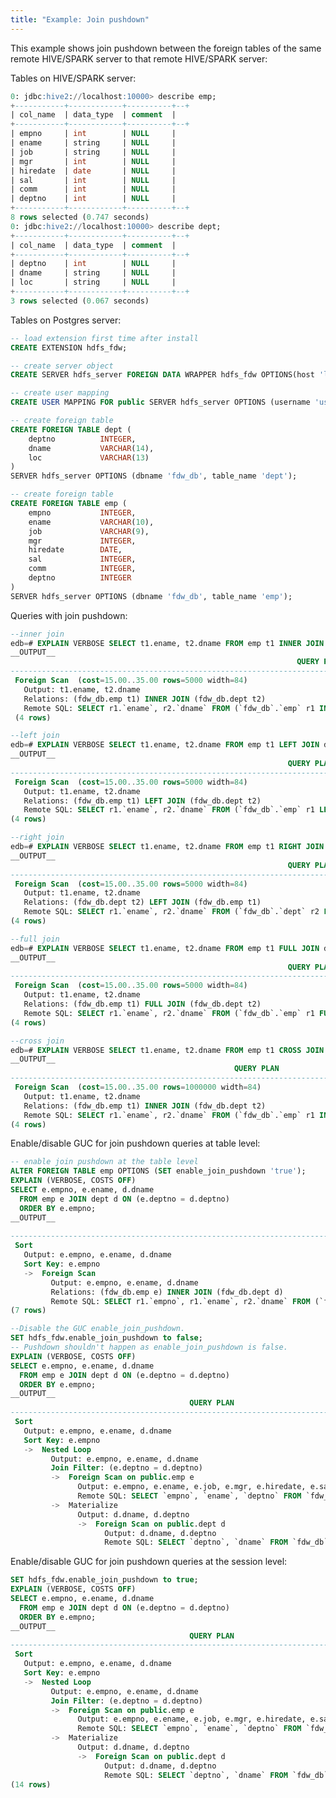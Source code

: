 ```yaml
---
title: "Example: Join pushdown"
---
```


This example shows join pushdown between the foreign tables of the same remote HIVE/SPARK server to that remote HIVE/SPARK server:

Tables on HIVE/SPARK server:

```sql
0: jdbc:hive2://localhost:10000> describe emp;
+-----------+------------+----------+--+
| col_name  | data_type  | comment  |
+-----------+------------+----------+--+
| empno     | int        | NULL     |
| ename     | string     | NULL     |
| job       | string     | NULL     |
| mgr       | int        | NULL     |
| hiredate  | date       | NULL     |
| sal       | int        | NULL     |
| comm      | int        | NULL     |
| deptno    | int        | NULL     |
+-----------+------------+----------+--+
8 rows selected (0.747 seconds)
0: jdbc:hive2://localhost:10000> describe dept;
+-----------+------------+----------+--+
| col_name  | data_type  | comment  |
+-----------+------------+----------+--+
| deptno    | int        | NULL     |
| dname     | string     | NULL     |
| loc       | string     | NULL     |
+-----------+------------+----------+--+
3 rows selected (0.067 seconds)
```

Tables on Postgres server:

```sql
-- load extension first time after install
CREATE EXTENSION hdfs_fdw;

-- create server object
CREATE SERVER hdfs_server FOREIGN DATA WRAPPER hdfs_fdw OPTIONS(host 'localhost', port '10000', client_type 'spark', auth_type 'LDAP');

-- create user mapping
CREATE USER MAPPING FOR public SERVER hdfs_server OPTIONS (username 'user1', password 'pwd123');

-- create foreign table
CREATE FOREIGN TABLE dept (
    deptno          INTEGER,
    dname           VARCHAR(14),
    loc             VARCHAR(13)
)
SERVER hdfs_server OPTIONS (dbname 'fdw_db', table_name 'dept');

-- create foreign table
CREATE FOREIGN TABLE emp (
    empno           INTEGER,
    ename           VARCHAR(10),
    job             VARCHAR(9),
    mgr             INTEGER,
    hiredate        DATE,
    sal             INTEGER,
    comm            INTEGER,
    deptno          INTEGER
)
SERVER hdfs_server OPTIONS (dbname 'fdw_db', table_name 'emp');
```

Queries with join pushdown:

```sql
--inner join
edb=# EXPLAIN VERBOSE SELECT t1.ename, t2.dname FROM emp t1 INNER JOIN dept t2 ON ( t1.deptno = t2.deptno );
__OUTPUT__
                                                                QUERY PLAN                                                               
---------------------------------------------------------------------------------------------------------------------------------------
 Foreign Scan  (cost=15.00..35.00 rows=5000 width=84)
   Output: t1.ename, t2.dname
   Relations: (fdw_db.emp t1) INNER JOIN (fdw_db.dept t2)
   Remote SQL: SELECT r1.`ename`, r2.`dname` FROM (`fdw_db`.`emp` r1 INNER JOIN `fdw_db`.`dept` r2 ON (((r1.`deptno` = r2.`deptno`))))
 (4 rows)
```

```sql
--left join
edb=# EXPLAIN VERBOSE SELECT t1.ename, t2.dname FROM emp t1 LEFT JOIN dept t2 ON ( t1.deptno = t2.deptno );
__OUTPUT__
                                                              QUERY PLAN                                                              
--------------------------------------------------------------------------------------------------------------------------------------
 Foreign Scan  (cost=15.00..35.00 rows=5000 width=84)
   Output: t1.ename, t2.dname
   Relations: (fdw_db.emp t1) LEFT JOIN (fdw_db.dept t2)
   Remote SQL: SELECT r1.`ename`, r2.`dname` FROM (`fdw_db`.`emp` r1 LEFT JOIN `fdw_db`.`dept` r2 ON (((r1.`deptno` = r2.`deptno`))))
(4 rows)
```

```sql
--right join
edb=# EXPLAIN VERBOSE SELECT t1.ename, t2.dname FROM emp t1 RIGHT JOIN dept t2 ON ( t1.deptno = t2.deptno );
__OUTPUT__
                                                              QUERY PLAN                                                              
--------------------------------------------------------------------------------------------------------------------------------------
 Foreign Scan  (cost=15.00..35.00 rows=5000 width=84)
   Output: t1.ename, t2.dname
   Relations: (fdw_db.dept t2) LEFT JOIN (fdw_db.emp t1)
   Remote SQL: SELECT r1.`ename`, r2.`dname` FROM (`fdw_db`.`dept` r2 LEFT JOIN `fdw_db`.`emp` r1 ON (((r1.`deptno` = r2.`deptno`))))
(4 rows)
```

```sql
--full join
edb=# EXPLAIN VERBOSE SELECT t1.ename, t2.dname FROM emp t1 FULL JOIN dept t2 ON ( t1.deptno = t2.deptno );
__OUTPUT__
                                                              QUERY PLAN                                                              
--------------------------------------------------------------------------------------------------------------------------------------
 Foreign Scan  (cost=15.00..35.00 rows=5000 width=84)
   Output: t1.ename, t2.dname
   Relations: (fdw_db.emp t1) FULL JOIN (fdw_db.dept t2)
   Remote SQL: SELECT r1.`ename`, r2.`dname` FROM (`fdw_db`.`emp` r1 FULL JOIN `fdw_db`.`dept` r2 ON (((r1.`deptno` = r2.`deptno`))))
(4 rows)
```

```sql
--cross join
edb=# EXPLAIN VERBOSE SELECT t1.ename, t2.dname FROM emp t1 CROSS JOIN dept t2;
__OUTPUT__
                                                  QUERY PLAN                                                  
--------------------------------------------------------------------------------------------------------------
 Foreign Scan  (cost=15.00..35.00 rows=1000000 width=84)
   Output: t1.ename, t2.dname
   Relations: (fdw_db.emp t1) INNER JOIN (fdw_db.dept t2)
   Remote SQL: SELECT r1.`ename`, r2.`dname` FROM (`fdw_db`.`emp` r1 INNER JOIN `fdw_db`.`dept` r2 ON (TRUE))
(4 rows)
```

Enable/disable GUC for join pushdown queries at table level:

```sql
-- enable join pushdown at the table level
ALTER FOREIGN TABLE emp OPTIONS (SET enable_join_pushdown 'true');
EXPLAIN (VERBOSE, COSTS OFF)
SELECT e.empno, e.ename, d.dname
  FROM emp e JOIN dept d ON (e.deptno = d.deptno)
  ORDER BY e.empno;
__OUTPUT__
                                                                       QUERY PLAN                                                                        
---------------------------------------------------------------------------------------------------------------------------------------------------------
 Sort
   Output: e.empno, e.ename, d.dname
   Sort Key: e.empno
   ->  Foreign Scan
         Output: e.empno, e.ename, d.dname
         Relations: (fdw_db.emp e) INNER JOIN (fdw_db.dept d)
         Remote SQL: SELECT r1.`empno`, r1.`ename`, r2.`dname` FROM (`fdw_db`.`emp` r1 INNER JOIN `fdw_db`.`dept` r2 ON (((r1.`deptno` = r2.`deptno`))))
(7 rows)
```

```sql
--Disable the GUC enable_join_pushdown.
SET hdfs_fdw.enable_join_pushdown to false;
-- Pushdown shouldn't happen as enable_join_pushdown is false.
EXPLAIN (VERBOSE, COSTS OFF)
SELECT e.empno, e.ename, d.dname
  FROM emp e JOIN dept d ON (e.deptno = d.deptno)
  ORDER BY e.empno;
__OUTPUT__
                                        QUERY PLAN                                         
-------------------------------------------------------------------------------------------
 Sort
   Output: e.empno, e.ename, d.dname
   Sort Key: e.empno
   ->  Nested Loop
         Output: e.empno, e.ename, d.dname
         Join Filter: (e.deptno = d.deptno)
         ->  Foreign Scan on public.emp e
               Output: e.empno, e.ename, e.job, e.mgr, e.hiredate, e.sal, e.comm, e.deptno
               Remote SQL: SELECT `empno`, `ename`, `deptno` FROM `fdw_db`.`emp`
         ->  Materialize
               Output: d.dname, d.deptno
               ->  Foreign Scan on public.dept d
                     Output: d.dname, d.deptno
                     Remote SQL: SELECT `deptno`, `dname` FROM `fdw_db`.`dept`
```

Enable/disable GUC for join pushdown queries at the session level:

```sql
SET hdfs_fdw.enable_join_pushdown to true;
EXPLAIN (VERBOSE, COSTS OFF)
SELECT e.empno, e.ename, d.dname
  FROM emp e JOIN dept d ON (e.deptno = d.deptno)
  ORDER BY e.empno;
__OUTPUT__
                                        QUERY PLAN                                         
-------------------------------------------------------------------------------------------
 Sort
   Output: e.empno, e.ename, d.dname
   Sort Key: e.empno
   ->  Nested Loop
         Output: e.empno, e.ename, d.dname
         Join Filter: (e.deptno = d.deptno)
         ->  Foreign Scan on public.emp e
               Output: e.empno, e.ename, e.job, e.mgr, e.hiredate, e.sal, e.comm, e.deptno
               Remote SQL: SELECT `empno`, `ename`, `deptno` FROM `fdw_db`.`emp`
         ->  Materialize
               Output: d.dname, d.deptno
               ->  Foreign Scan on public.dept d
                     Output: d.dname, d.deptno
                     Remote SQL: SELECT `deptno`, `dname` FROM `fdw_db`.`dept`
(14 rows)
```
